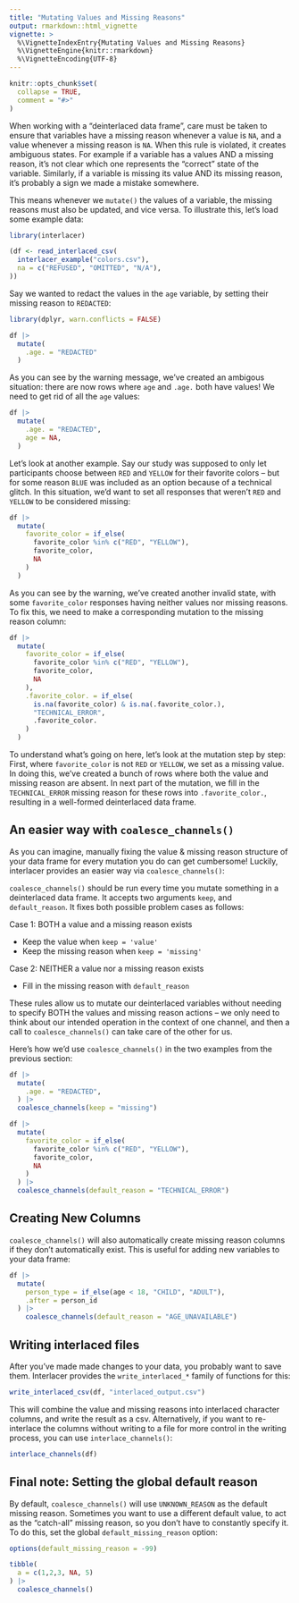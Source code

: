 ```yaml
---
title: "Mutating Values and Missing Reasons"
output: rmarkdown::html_vignette
vignette: >
  %\VignetteIndexEntry{Mutating Values and Missing Reasons}
  %\VignetteEngine{knitr::rmarkdown}
  %\VignetteEncoding{UTF-8}
---
```


```r
knitr::opts_chunk$set(
  collapse = TRUE,
  comment = "#>"
)
```

When working with a "deinterlaced data frame", care must be taken to ensure that
variables have a missing reason whenever a value is `NA`, and a 
value whenever a missing reason is `NA`. When this rule is violated, it creates
ambiguous states. For example if a variable has a values AND a missing reason,
it's not clear which one represents the "correct" state of the variable.
Similarly, if a variable is missing its value AND its missing reason, it's
probably a sign we made a mistake somewhere.

This means whenever we `mutate()` the values of a variable, the missing reasons
must also be updated, and vice versa. To illustrate this, let's load some
example data:

```r
library(interlacer)

(df <- read_interlaced_csv(
  interlacer_example("colors.csv"),
  na = c("REFUSED", "OMITTED", "N/A"),
))
```

Say we wanted to redact the values in the `age` variable, by setting their
missing reason to `REDACTED`:

```r
library(dplyr, warn.conflicts = FALSE)

df |>
  mutate(
    .age. = "REDACTED"
  )
```

As you can see by the warning message, we've created an ambigous situation:
there are now rows where `age` and `.age.` both have values! We need to get rid
of all the `age` values:

```r
df |>
  mutate(
    .age. = "REDACTED",
    age = NA,
  )
```

Let's look at another example. Say our study was supposed to only let
participants choose between `RED` and `YELLOW` for their favorite colors --
but for some reason `BLUE` was included as an option because of a technical
glitch. In this situation, we'd want to set all responses that weren't `RED` and
`YELLOW` to be considered missing:

```r
df |>
  mutate(
    favorite_color = if_else(
      favorite_color %in% c("RED", "YELLOW"),
      favorite_color,
      NA
    )
  )
```

As you can see by the warning, we've created another invalid state, with some
`favorite_color` responses having neither values nor missing reasons. To fix
this, we need to make a corresponding mutation to the missing reason column:

```r
df |>
  mutate(
    favorite_color = if_else(
      favorite_color %in% c("RED", "YELLOW"),
      favorite_color,
      NA
    ),
    .favorite_color. = if_else(
      is.na(favorite_color) & is.na(.favorite_color.),
      "TECHNICAL_ERROR",
      .favorite_color.
    )
  )
```

To understand what's going on here, let's look at the mutation step by step:
First, where `favorite_color` is not `RED` or `YELLOW`, we set as a missing
value. In doing this, we've created a bunch of rows where both the value and
missing reason are absent. In next part of the mutation, we fill in the
`TECHNICAL_ERROR` missing reason for these rows into `.favorite_color.`,
resulting in a well-formed deinterlaced data frame.

## An easier way with `coalesce_channels()`

As you can imagine, manually fixing the value & missing reason structure
of your data frame for every mutation you do can get cumbersome! Luckily,
interlacer provides an easier way via `coalesce_channels()`:

`coalesce_channels()` should be run every time you mutate something in
a deinterlaced data frame. It accepts two arguments `keep`, and
`default_reason`. It fixes both possible problem cases as follows:

Case 1: BOTH a value and a missing reason exists

- Keep the value when `keep = 'value'`
- Keep the missing reason when `keep = 'missing'`

Case 2: NEITHER a value nor a missing reason exists

- Fill in the missing reason with `default_reason`

These rules allow us to mutate our deinterlaced variables without needing to
specify BOTH the values and missing reason actions -- we only need to think
about our intended operation in the context of one channel, and then a call to
`coalesce_channels()` can take care of the other for us.

Here's how we'd use `coalesce_channels()` in the two examples from the previous
section:

```r
df |>
  mutate(
    .age. = "REDACTED",
  ) |>
  coalesce_channels(keep = "missing")

df |>
  mutate(
    favorite_color = if_else(
      favorite_color %in% c("RED", "YELLOW"),
      favorite_color,
      NA
    )
  ) |>
  coalesce_channels(default_reason = "TECHNICAL_ERROR")
```


## Creating New Columns

`coalesce_channels()` will also automatically create missing reason
columns if they don't automatically exist. This is useful for adding new
variables to your data frame:

```r
df |>
  mutate(
    person_type = if_else(age < 18, "CHILD", "ADULT"),
    .after = person_id
  ) |>
    coalesce_channels(default_reason = "AGE_UNAVAILABLE")
```

## Writing interlaced files

After you've made made changes to your data, you probably want to save them.
Interlacer provides the `write_interlaced_*` family of functions for this:

```r
write_interlaced_csv(df, "interlaced_output.csv")
```

This will combine the value and missing reasons into interlaced character
columns, and write the result as a csv. Alternatively, if you want to
re-interlace the columns without writing to a file for more control in the
writing process, you can use `interlace_channels()`:

```r
interlace_channels(df)
```

## Final note: Setting the global default reason

By default, `coalesce_channels()` will use `UNKNOWN_REASON` as the
default missing reason. Sometimes you want to use a different default value,
to act as the "catch-all" missing reason, so you don't have to constantly
specify it. To do this, set the global `default_missing_reason` option:

```r
options(default_missing_reason = -99)

tibble(
  a = c(1,2,3, NA, 5)
) |>
  coalesce_channels()
```
